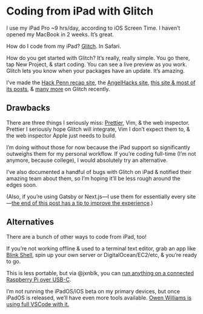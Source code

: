 
# Coding from iPad with Glitch

I use my iPad Pro ~9 hrs/day, according to iOS Screen Time. I haven’t opened my MacBook in 2 weeks. It’s great.

How do I code from my iPad? [Glitch](https://glitch.com). In Safari.

How do you get started with Glitch? It’s really, really simple. You go there, tap New Project, & start coding. You can see a live preview as you work. Glitch lets you know when your packages have an update. It’s amazing.

I’ve made the [Hack Penn recap site](https://hackpenn.com), the [AngelHacks site](https://angelhacks.org), [this site & most of its posts](https://notebook.lachlanjc.me/2019-09-05_publishing_notebook_in_mdx_via_ipad/), & [many more](https://glitch.com/@lachlanjc) on Glitch recently.

## Drawbacks

There are three things I seriously miss: [Prettier](https://prettier.io), Vim, & the web inspector. Prettier I seriously hope Glitch will integrate, Vim I don’t expect them to, & the web inspector Apple just needs to build.

I’m doing without those for now because the iPad support so significantly outweighs them for my personal workflow. If you’re coding full-time (I’m not anymore, because college), I would absolutely try an alternative.

I’ve also documented a handful of bugs with Glitch on iPad & notified their amazing team about them, so I’m hoping it’ll be less rough around the edges soon.

(Also, if you’re using Gatsby or Next.js—I use them for essentially every site—[the end of this post has a tip to improve the experience](https://notebook.lachlanjc.me/2019-09-05_publishing_notebook_in_mdx_via_ipad/).)

## Alternatives

There are a bunch of other ways to code from iPad, too!

If you’re not working offline & used to a terminal text editor, grab an app like [Blink Shell](https://www.blink.sh/), spin up your own server or DigitalOcean/EC2/etc, & you’re ready to go.

This is less portable, but via @jxnblk, you can [run anything on a connected Raspberry Pi over USB-C](https://twitter.com/jxnblk/status/1147555688933154816?s=20).

I’m not running the iPadOS/iOS beta on my primary devices, but once iPadOS is released, we’ll have even more tools available. [Owen Williams is using full VSCode with it.](https://medium.com/@ow/its-finally-possible-to-code-web-apps-on-an-ipad-pro-90ad9c1fb59a)
